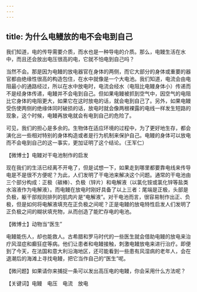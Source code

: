 ```yaml
---
---
---
```

title: 为什么电鳗放的电不会电到自己
---




我们知道，电的传导需要介质，而水也是一种导电的介质。那么，电鳗生活在水中，而且还会放出电压很高的电，它就不怕电到自己吗？

当然不会。那是因为电鳗的放电器官在身体的两侧，而它大部分的身体或重要的器官都由绝缘性很高的构造包住，在水中就像是一个大电池。我们知道，电流会由电阻最小的通路经过，所以在水中放电时，电流会经水（电阻比电鳗身体小）传递而不是经身体传递，电鳗并不会电到自己。但如果电鳗被抓到空气中，因空气的电阻比它身体的电阻更大，如果它在这时放电的话，就会电到自己了。另外，如果电鳗受伤使两侧的绝缘体同时破损的话，放电时就会像两根裸露的电线一样发生短路的现象，这个时候，电鳗再放电就会有电到自己的危险了。

可见，我们的担心是多余的。生物体在适应环境的过程中，为了更好地生存，都会演化出一些相对特别的身体构造或者是行为机制来保护自己。电鳗的身体可以放电而不会电到自己的这一事实，更加证明了这个结论。（王军仁）





【微博士】电鳗对干电池制作的启发



现在我们的生活已经离不开电了，但是试想一下，如果走到哪里都要靠电线来传导电是不是很不方便呢？为此，人们发明了干电池来解决这个问题。通常的干电池由三个部分构成：正极（碳棒）、负极（锌片）和电解液（以氯化铵或氯化锌等盐类水溶液作为电解液）。而电鳗在放电时刚好具备了以上三者：尾端是正极，头部是负极，躯干部规则排列的肌肉片是“电解液”。对干电池而言，很容易制作出正、负极，但是如何将电解液填充在正负极之间呢？正是电鳗的放电特性启发人们发明了正负极之间的糊状填充物，从而创造了能贮存电的电池。

【微博士】动物当“医生”

电鳗能伤人，却也能救人。古希腊和罗马时代的一些医生就会借助电鳗的放电来治疗风湿症和癫狂症等病。他们让患者和电鳗接触，刺激电鳗放电来进行治疗。即便到了今天，在法国和意大利沿海地区，还可能看到一些患有风湿病的老年人，会在退潮后的海滩上寻找电鳗，把它当作自己的“医生”呢。

【微问题】如果请你来捕捉一条可以发出高压电的电鳗，你会采用什么方法呢？

【关键词】电鳗　电压　电流　放电